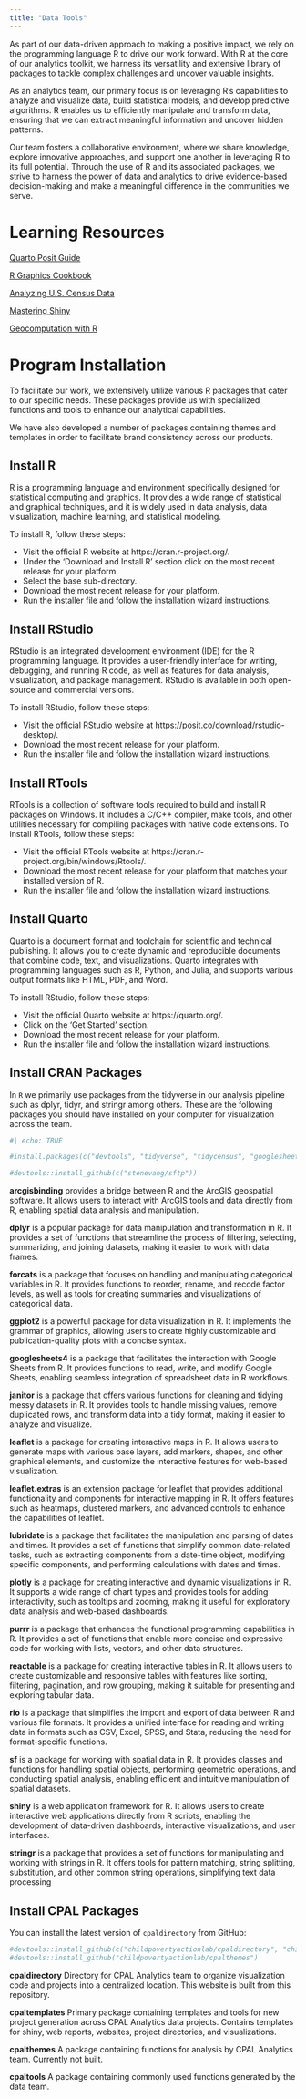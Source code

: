 ```yaml
---
title: "Data Tools"
---
```


As part of our data-driven approach to making a positive impact, we rely on the programming language R to drive our work forward. With R at the core of our analytics toolkit, we harness its versatility and extensive library of packages to tackle complex challenges and uncover valuable insights.

As an analytics team, our primary focus is on leveraging R's capabilities to analyze and visualize data, build statistical models, and develop predictive algorithms. R enables us to efficiently manipulate and transform data, ensuring that we can extract meaningful information and uncover hidden patterns.

Our team fosters a collaborative environment, where we share knowledge, explore innovative approaches, and support one another in leveraging R to its full potential. Through the use of R and its associated packages, we strive to harness the power of data and analytics to drive evidence-based decision-making and make a meaningful difference in the communities we serve.

# Learning Resources
[Quarto Posit Guide](https://quarto.org/docs/guide/)

[R Graphics Cookbook](https://r-graphics.org/)

[Analyzing U.S. Census Data](https://walker-data.com/census-r/)

[Mastering Shiny](https://mastering-shiny.org/index.html)

[Geocomputation with R](https://r.geocompx.org/)

# Program Installation

To facilitate our work, we extensively utilize various R packages that cater to our specific needs. These packages provide us with specialized functions and tools to enhance our analytical capabilities.

We have also developed a number of packages containing themes and templates in order to facilitate brand consistency across our products.

## Install R

R is a programming language and environment specifically designed for statistical computing and graphics. It provides a wide range of statistical and graphical techniques, and it is widely used in data analysis, data visualization, machine learning, and statistical modeling.

To install R, follow these steps:

* Visit the official R website at https://cran.r-project.org/.
* Under the 'Download and Install R' section click on the most recent release for your platform.
* Select the base sub-directory.
* Download the most recent release for your platform.
* Run the installer file and follow the installation wizard instructions.

## Install RStudio

RStudio is an integrated development environment (IDE) for the R programming language. It provides a user-friendly interface for writing, debugging, and running R code, as well as features for data analysis, visualization, and package management. RStudio is available in both open-source and commercial versions.

To install RStudio, follow these steps:

* Visit the official RStudio website at https://posit.co/download/rstudio-desktop/.
* Download the most recent release for your platform.
* Run the installer file and follow the installation wizard instructions.

## Install RTools

RTools is a collection of software tools required to build and install R packages on Windows. It includes a C/C++ compiler, make tools, and other utilities necessary for compiling packages with native code extensions.
To install RTools, follow these steps:

* Visit the official RTools website at https://cran.r-project.org/bin/windows/Rtools/.
* Download the most recent release for your platform that matches your installed version of R.
* Run the installer file and follow the installation wizard instructions.

## Install Quarto

Quarto is a document format and toolchain for scientific and technical publishing. It allows you to create dynamic and reproducible documents that combine code, text, and visualizations. Quarto integrates with programming languages such as R, Python, and Julia, and supports various output formats like HTML, PDF, and Word.

To install RStudio, follow these steps:

* Visit the official Quarto website at https://quarto.org/.
* Click on the 'Get Started' section.
* Download the most recent release for your platform.
* Run the installer file and follow the installation wizard instructions.

## Install CRAN Packages
In `R` we primarily use packages from the tidyverse in our analysis pipeline such as dplyr, tidyr, and stringr among others. These are the following packages you should have installed on your computer for visualization across the team.

```r
#| echo: TRUE

#install.packages(c("devtools", "tidyverse", "tidycensus", "googlesheets4", "sf", "arcgisbinding", "tidygeocoder", "tigris", "shiny", "leaflet", "leaflet.extra", "reactble", "DT", ))

#devtools::install_github(c("stenevang/sftp"))

```

**arcgisbinding** provides a bridge between R and the ArcGIS geospatial software. It allows users to interact with ArcGIS tools and data directly from R, enabling spatial data analysis and manipulation.

**dplyr** is a popular package for data manipulation and transformation in R. It provides a set of functions that streamline the process of filtering, selecting, summarizing, and joining datasets, making it easier to work with data frames.

**forcats** is a package that focuses on handling and manipulating categorical variables in R. It provides functions to reorder, rename, and recode factor levels, as well as tools for creating summaries and visualizations of categorical data.

**ggplot2** is a powerful package for data visualization in R. It implements the grammar of graphics, allowing users to create highly customizable and publication-quality plots with a concise syntax.

**googlesheets4** is a package that facilitates the interaction with Google Sheets from R. It provides functions to read, write, and modify Google Sheets, enabling seamless integration of spreadsheet data in R workflows.

**janitor** is a package that offers various functions for cleaning and tidying messy datasets in R. It provides tools to handle missing values, remove duplicated rows, and transform data into a tidy format, making it easier to analyze and visualize.

**leaflet** is a package for creating interactive maps in R. It allows users to generate maps with various base layers, add markers, shapes, and other graphical elements, and customize the interactive features for web-based visualization.

**leaflet.extras** is an extension package for leaflet that provides additional functionality and components for interactive mapping in R. It offers features such as heatmaps, clustered markers, and advanced controls to enhance the capabilities of leaflet.

**lubridate** is a package that facilitates the manipulation and parsing of dates and times. It provides a set of functions that simplify common date-related tasks, such as extracting components from a date-time object, modifying specific components, and performing calculations with dates and times.

**plotly** is a package for creating interactive and dynamic visualizations in R. It supports a wide range of chart types and provides tools for adding interactivity, such as tooltips and zooming, making it useful for exploratory data analysis and web-based dashboards.

**purrr** is a package that enhances the functional programming capabilities in R. It provides a set of functions that enable more concise and expressive code for working with lists, vectors, and other data structures.

**reactable** is a package for creating interactive tables in R. It allows users to create customizable and responsive tables with features like sorting, filtering, pagination, and row grouping, making it suitable for presenting and exploring tabular data.

**rio** is a package that simplifies the import and export of data between R and various file formats. It provides a unified interface for reading and writing data in formats such as CSV, Excel, SPSS, and Stata, reducing the need for format-specific functions.

**sf** is a package for working with spatial data in R. It provides classes and functions for handling spatial objects, performing geometric operations, and conducting spatial analysis, enabling efficient and intuitive manipulation of spatial datasets.

**shiny** is a web application framework for R. It allows users to create interactive web applications directly from R scripts, enabling the development of data-driven dashboards, interactive visualizations, and user interfaces.

**stringr** is a package that provides a set of functions for manipulating and working with strings in R. It offers tools for pattern matching, string splitting, substitution, and other common string operations, simplifying text data processing

## Install CPAL Packages

You can install the latest version of `cpaldirectory` from GitHub:

```r
#devtools::install_github(c("childpovertyactionlab/cpaldirectory", "childpovertyactionlab/cpaltemplates", "childpovertyactionlab/cpaltools"))
#devtools::install_github("childpovertyactionlab/cpalthemes")
```

**cpaldirectory** Directory for CPAL Analytics team to organize visualization code and projects into a centralized location. This website is built from this repository.

**cpaltemplates** Primary package containing templates and tools for new project generation across CPAL Analytics data projects. Contains templates for shiny, web reports, websites, project directories, and visualizations.

**cpalthemes** A package containing functions for analysis by CPAL Analytics team. Currently not built.

**cpaltools** A package containing commonly used functions generated by the data team.
